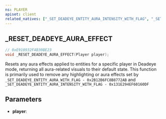 ```yaml
---
ns: PLAYER
apiset: client
related_natives: ["_SET_DEADEYE_ENTITY_AURA_INTENSITY_WITH_FLAG", "_SET_DEADEYE_ENTITY_AURA_WITH_FLAG"]
---
```

## _RESET_DEADEYE_AURA_EFFECT

```c
// 0xE910932F4B30BE23
void _RESET_DEADEYE_AURA_EFFECT(Player player);
```

Resets any aura effects applied to entities for a specific player in Deadeye mode, returning all aura-related visuals to their default state. This function is primarily used to remove any highlighting or aura effects set by `_SET_DEADEYE_ENTITY_AURA_WITH_FLAG - 0x2B12B6FC8B8772AB` and `_SET_DEADEYE_ENTITY_AURA_INTENSITY_WITH_FLAG - 0x131E294EF60160DF`

## Parameters
* **player**: